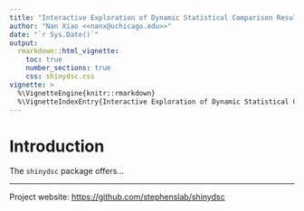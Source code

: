 ```yaml
---
title: "Interactive Exploration of Dynamic Statistical Comparison Results"
author: "Nan Xiao <<nanx@uchicago.edu>>"
date: "`r Sys.Date()`"
output:
  rmarkdown::html_vignette:
    toc: true
    number_sections: true
    css: shinydsc.css
vignette: >
  %\VignetteEngine{knitr::rmarkdown}
  %\VignetteIndexEntry{Interactive Exploration of Dynamic Statistical Comparison Results}
---
```


# Introduction

The `shinydsc` package offers...

<hr>

Project website: [https://github.com/stephenslab/shinydsc](https://github.com/stephenslab/shinydsc)

